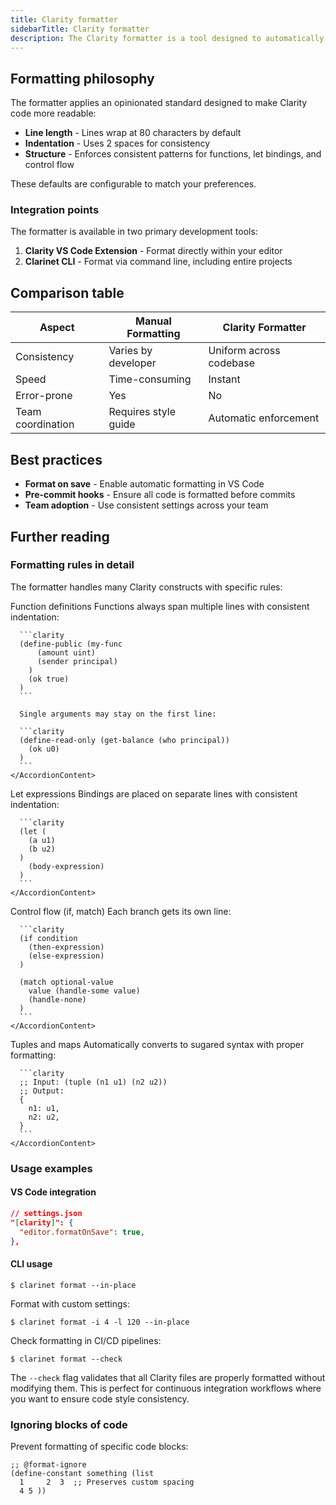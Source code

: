 ```yaml
---
title: Clarity formatter
sidebarTitle: Clarity formatter
description: The Clarity formatter is a tool designed to automatically format your Clarity smart contract code according to standardized style rules. Using consistent formatting improves code readability and maintainability, making it easier for developers to understand, collaborate on, and learn from existing Clarity projects.
---
```


## Formatting philosophy

The formatter applies an opinionated standard designed to make Clarity code more readable:

- **Line length** - Lines wrap at 80 characters by default
- **Indentation** - Uses 2 spaces for consistency
- **Structure** - Enforces consistent patterns for functions, let bindings, and control flow

These defaults are configurable to match your preferences.

### Integration points

The formatter is available in two primary development tools:

1. **Clarity VS Code Extension** - Format directly within your editor
2. **Clarinet CLI** - Format via command line, including entire projects

## Comparison table

| Aspect | Manual Formatting | Clarity Formatter |
|--------|------------------|-------------------|
| Consistency | Varies by developer | Uniform across codebase |
| Speed | Time-consuming | Instant |
| Error-prone | Yes | No |
| Team coordination | Requires style guide | Automatic enforcement |

## Best practices

- **Format on save** - Enable automatic formatting in VS Code
- **Pre-commit hooks** - Ensure all code is formatted before commits
- **Team adoption** - Use consistent settings across your team

## Further reading

### Formatting rules in detail

The formatter handles many Clarity constructs with specific rules:

<Accordion type="single" collapsible className="w-full">
  <AccordionItem value="function-definitions">
    <AccordionTrigger>Function definitions</AccordionTrigger>
    <AccordionContent>
      Functions always span multiple lines with consistent indentation:

      ```clarity
      (define-public (my-func
          (amount uint)
          (sender principal)
        )
        (ok true)
      )
      ```

      Single arguments may stay on the first line:

      ```clarity
      (define-read-only (get-balance (who principal))
        (ok u0)
      )
      ```
    </AccordionContent>
  </AccordionItem>

  <AccordionItem value="let-expressions">
    <AccordionTrigger>Let expressions</AccordionTrigger>
    <AccordionContent>
      Bindings are placed on separate lines with consistent indentation:

      ```clarity
      (let (
        (a u1)
        (b u2)
      )
        (body-expression)
      )
      ```
    </AccordionContent>
  </AccordionItem>

  <AccordionItem value="control-flow">
    <AccordionTrigger>Control flow (if, match)</AccordionTrigger>
    <AccordionContent>
      Each branch gets its own line:

      ```clarity
      (if condition
        (then-expression)
        (else-expression)
      )

      (match optional-value
        value (handle-some value)
        (handle-none)
      )
      ```
    </AccordionContent>
  </AccordionItem>

  <AccordionItem value="tuples-maps">
    <AccordionTrigger>Tuples and maps</AccordionTrigger>
    <AccordionContent>
      Automatically converts to sugared syntax with proper formatting:

      ```clarity
      ;; Input: (tuple (n1 u1) (n2 u2))
      ;; Output:
      {
        n1: u1,
        n2: u2,
      }
      ```
    </AccordionContent>
  </AccordionItem>
</Accordion>

### Usage examples

#### VS Code integration

```json
// settings.json
"[clarity]": {
  "editor.formatOnSave": true,
},
```

#### CLI usage

```terminal
$ clarinet format --in-place
```

Format with custom settings:

```terminal
$ clarinet format -i 4 -l 120 --in-place
```

Check formatting in CI/CD pipelines:

```terminal
$ clarinet format --check
```

The `--check` flag validates that all Clarity files are properly formatted without modifying them. This is perfect for continuous integration workflows where you want to ensure code style consistency.

### Ignoring blocks of code

Prevent formatting of specific code blocks:

```clarity
;; @format-ignore
(define-constant something (list
  1     2  3  ;; Preserves custom spacing
  4 5 ))
```
